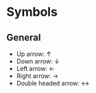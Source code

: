 # Symbols

## General

- Up arrow: &uarr;
- Down arrow: &darr;
- Left arrow: &larr;
- Right arrow: &rarr;
- Double headed arrow: &harr;
